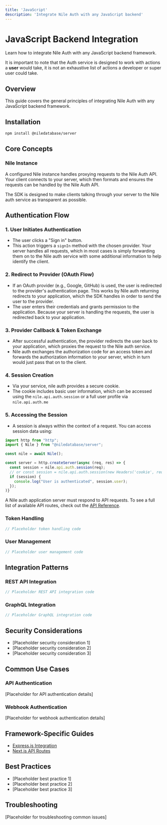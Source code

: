 ```yaml
---
title: 'JavaScript'
description: 'Integrate Nile Auth with any JavaScript backend'
---
```


# JavaScript Backend Integration

Learn how to integrate Nile Auth with any JavaScript backend framework.

<Tip>It is important to note that the Auth service is designed to work with actions a **user** would take, it is not an exhaustive list of actions a developer or super user could take.</Tip>
## Overview

This guide covers the general principles of integrating Nile Auth with any JavaScript backend framework.

## Installation

```bash
npm install @niledatabase/server
```

## Core Concepts

### Nile Instance

A configured Nile instance handles proxying requests to the Nile Auth API. Your client connects to your server, which then formats and ensures the requests can be handled by the Nile Auth API.

The SDK is designed to make clients talking through your server to the Nile auth service as transparent as possible.


## Authentication Flow

### 1. User Initiates Authentication
- The user clicks a "Sign in" button.
- This action triggers a `signIn` method with the chosen provider. Your server handles all requests, which in most cases is simply forwarding them on to the Nile auth service with some additional information to help identify the client.

### 2. Redirect to Provider (OAuth Flow)
- If an OAuth provider (e.g., Google, GitHub) is used, the user is redirected to the provider's authentication page. This works by Nile auth returning redirects to your application, which the SDK handles in order to send the user to the provider. 
- The user enters their credentials and grants permission to the application. Because your server is handling the requests, the user is redirected back to your application.

### 3. Provider Callback & Token Exchange
- After successful authentication, the provider redirects the user back to your application, which proxies the request to the Nile auth service. 
- Nile auth exchanges the authorization code for an access token and forwards the authorization information to your server, which in turn would just pass that on to the client.

### 4. Session Creation
- Via your service, nile auth provides a secure cookie.
- The cookie includes basic user information, which can be accessed using the `nile.api.auth.session` or a full user profile via `nile.api.auth.me`

### 5. Accessing the Session
- A session is always within the context of a request. You can access session data using:

```typescript
import http from "http";
import { Nile } from "@niledatabase/server";

const nile = await Nile();

const server = http.createServer(async (req, res) => {
  const session = nile.api.auth.session(req);
  // or const session = nile.api.auth.session(new Headers('cookie', req.headers.cookie));
  if (session) {
    console.log("User is authenticated", session.user);
  });
)}

  ```


A Nile auth application server must respond to API requests. To see a full list of available API routes, check out the [API Reference](/api-reference).

### Token Handling

```javascript
// Placeholder token handling code
```

### User Management

```javascript
// Placeholder user management code
```

## Integration Patterns

### REST API Integration

```javascript
// Placeholder REST API integration code
```

### GraphQL Integration

```javascript
// Placeholder GraphQL integration code
```

## Security Considerations

- [Placeholder security consideration 1]
- [Placeholder security consideration 2]
- [Placeholder security consideration 3]

## Common Use Cases

### API Authentication

[Placeholder for API authentication details]

### Webhook Authentication

[Placeholder for webhook authentication details]

## Framework-Specific Guides

- [Express.js Integration](/auth/backendframeworks/express)
- [Next.js API Routes](/auth/frontendframeworks/nextjs)

## Best Practices

- [Placeholder best practice 1]
- [Placeholder best practice 2]
- [Placeholder best practice 3]

## Troubleshooting

[Placeholder for troubleshooting common issues] 